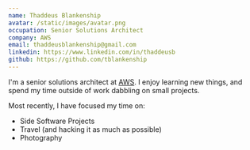 ```yaml
---
name: Thaddeus Blankenship
avatar: /static/images/avatar.png
occupation: Senior Solutions Architect
company: AWS
email: thaddeusblankenship@gmail.com
linkedin: https://www.linkedin.com/in/thaddeusb
github: https://github.com/tblankenship
---
```


I'm a senior solutions architect at [AWS](https://aws.amazon.com/). I enjoy learning new things, and spend my time outside of work dabbling on small projects.

Most recently, I have focused my time on:

- Side Software Projects
- Travel (and hacking it as much as possible)
- Photography

